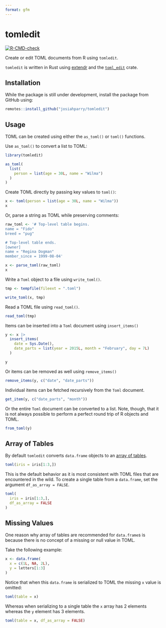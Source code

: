 ```yaml
---
format: gfm
---
```


# tomledit

 <!-- badges: start -->
  [![R-CMD-check](https://github.com/JosiahParry/tomledit/actions/workflows/R-CMD-check.yaml/badge.svg)](https://github.com/JosiahParry/tomledit/actions/workflows/R-CMD-check.yaml)
  <!-- badges: end -->

Create or edit TOML documents from R using `tomledit`. 

`tomledit` is written in Rust using [extendr](https://extendr.github.io/) and the [`toml_edit`](https://docs.rs/toml_edit/) crate. 

## Installation 

While the package is still under development, install the package from GitHub using: 

```r
remotes::install_github("josiahparry/tomledit")
```


## Usage

TOML can be created using either the `as_toml()` or `toml()` functions. 

Use `as_toml()` to convert a list to TOML: 

```r
library(tomledit)

as_toml(
  list(
    person = list(age = 30L, name = "Wilma")
  )
)
```

Create TOML directly by passing key values to `toml()`:

```r
x <- toml(person = list(age = 30L, name = "Wilma"))
x
```

Or, parse a string as TOML while preserving comments: 

```r
raw_toml <- '# Top-level table begins.
name = "Fido"
breed = "pug"

# Top-level table ends.
[owner]
name = "Regina Dogman"
member_since = 1999-08-04'

x <- parse_toml(raw_toml)
x
```

Write a `Toml` object to a file using `write_toml()`.

```r
tmp <- tempfile(fileext = ".toml")

write_toml(x, tmp)
```


Read a TOML file using `read_toml()`.

```r
read_toml(tmp)
```

Items can be inserted into a `Toml` document using `insert_items()` 

```r
y <- x |> 
  insert_items(
    date = Sys.Date(),
    date_parts = list(year = 2015L, month = "February", day = 7L)
  )

y
```


Or items can be removed as well using `remove_items()`

```r
remove_items(y, c("date", "date_parts"))
```

Individual items can be fetched recursively from the `Toml` document.

```r
get_item(y, c("date_parts", "month"))
```

Or the entire `Toml` document can be converted to a list. Note, though, that it is not always possible to perform a perfect round trip of R objects and TOML.

```r
from_toml(y)
```


## Array of Tables

By default `tomledit` converts `data.frame` objects to an [array of tables](https://toml.io/en/v1.0.0#array-of-tables). 

```r
toml(iris = iris[1:3,])
```


This is the default behavior as it is most consistent with TOML files that are encountered in the wild. To create a single table from a `data.frame`, set the argument `df_as_array = FALSE`.

```r
toml(
  iris = iris[1:3,],
  df_as_array = FALSE
)
```


## Missing Values

One reason why array of tables are recommended for `data.frame`s is because there is no concept of a missing or null value in TOML. 

Take the following example: 
```r
x <- data.frame(
  x = c(1L, NA, 2L),
  y = letters[1:3]
) 
```

Notice that when this `data.frame` is serialized to TOML the missing `x` value is omitted: 
```r
toml(table = x)
```

Whereas when serializing to a single table the `x` array has 2 elements whereas the `y` element has 3 elements.
 
```r
toml(table = x, df_as_array = FALSE)
```